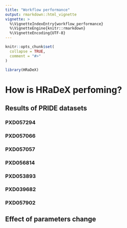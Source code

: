 ```yaml
---
title: "Workflow performance"
output: rmarkdown::html_vignette
vignette: >
  %\VignetteIndexEntry{workflow_performance}
  %\VignetteEngine{knitr::rmarkdown}
  %\VignetteEncoding{UTF-8}
---
```


```r
knitr::opts_chunk$set(
  collapse = TRUE,
  comment = "#>"
)
```

```r
library(HRaDeX)
```

# How is HRaDeX perfoming?


## Results of PRIDE datasets

### PXD057294

### PXD057066 

### PXD057057

### PXD056814

### PXD053893

### PXD039682

### PXD057902

## Effect of parameters change
